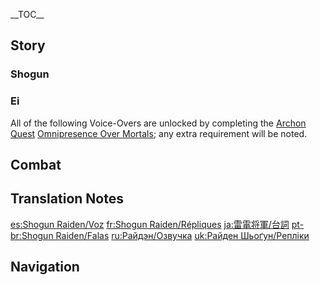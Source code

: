 {{CharacterTabs}}
{{LanguageTabs}}
__TOC__
==Story==
===Shogun===
{{VO/Story
|character           = Raiden Shogun
|name                = Raiden Shogun

|vo_01_01_title      = Hello
|vo_01_01_file       = VO Raiden Shogun Hello.ogg
|vo_01_01_tx         = No salutations needed. My exalted status shall not be disclosed as we travel among the common folk. I acknowledge that you are a person of superior ability. Henceforth, you will be my guard. Worry not. Should any danger arise, I shall dispose of it.

|vo_02_01_title      = Chat: Idleness
|vo_02_01_file       = VO Raiden Shogun Chat - Idleness.ogg
|vo_02_01_tx         = Inactivity serves no purpose whatsoever. Hmph.

|vo_02_02_title      = Chat: The Mortal World
|vo_02_02_file       = VO Raiden Shogun Chat - The Mortal World.ogg
|vo_02_02_tx         = The world remains constant over the centuries. But human life is like the dew at dawn or a bubble rising through water. Transitory.

|vo_02_03_title      = Chat: Worldly Beauty
|vo_02_03_file       = VO Raiden Shogun Chat - Worldly Beauty.ogg
|vo_02_03_tx         = All the world holds dear is but a backdrop of constant motion. I stand before it alone and unchanging.

|vo_03_01_title      = When It Rains
|vo_03_01_file       = VO Raiden Shogun When It Rains.ogg
|vo_03_01_tx         = Rainfall alone does not constitute a storm. Thunder is required.

|vo_03_02_title      = When It Snows
|vo_03_02_file       = VO Raiden Shogun When It Snows.ogg
|vo_03_02_tx         = The Winter Shogun approaches.<ref group="TN •">The "winter shogun" (冬将軍) is a metaphor that personifies the concept of winter. In Japan, it refers to cold air masses that move south from Siberia into Japan during the winter, bringing with them heavy snow and decreasing temperatures.</ref>

|vo_03_03_title      = On a Clear Day
|vo_03_03_file       = VO Raiden Shogun When The Sun Is Out.ogg
|vo_03_03_tx         = Clear skies can do nothing to hide the brilliance of lightning. Divine bolts can strike even in the absence of rain. Do you see that tree? Wait...you understand? So... demonstration is not required? Good.

|vo_04_01_title      = Good Morning
|vo_04_01_file       = VO Raiden Shogun Good Morning.ogg
|vo_04_01_tx         = Yawning without covering your mouth? Uncouth. I will pardon your rudeness this time. Good morning to you, too.

|vo_04_02_title      = Good Night
|vo_04_02_file       = VO Raiden Shogun Good Night.ogg
|vo_04_02_tx         = I command the thunder in all corners of the world to cease. Rest well tonight.

|vo_05_01_title      = About the Raiden Shogun: Transience
|vo_05_01_file       = VO Raiden Shogun About {character} - Transience.ogg
|vo_05_01_tx         = Thunder's roar and lightning's flash. So ephemeral. This is why reaching Eternity is desirable. ...Actually, this is why reaching Eternity is necessary.

|vo_05_02_title      = About the Raiden Shogun: Eternity
|vo_05_02_file       = VO Raiden Shogun About {character} - Eternity.ogg
|vo_05_02_tx         = [[Erosion]] is a terrible thing. This body's purpose is to withstand wear and tear, that the one within might achieve Eternity.
|vo_05_02_mention    = Ei

|vo_06_01_title      = About Us: Okuzumeshuu
|vo_06_01_file       = VO Raiden Shogun About Us - Okuzumeshuu.ogg
|vo_06_01_tx         = I declare you my chamberlain. In other words, according to my judgment, you are useful to the Shogunate and loyal to me.

|vo_07_01_title      = Something to Share
|vo_07_01_friendship = 4
|vo_07_01_file       = VO Raiden Shogun Something To Share.ogg
|vo_07_01_tx         = No, I have nothing to share with you at this time. But you... You use elemental energy without the aid of a Vision. How is this possible? Please enlighten me.

|vo_07_02_title      = Interesting Things
|vo_07_02_file       = VO Raiden Shogun Interesting Things.ogg
|vo_07_02_tx         = Her body may have perished, but she became the Sacred Sakura. This, too, is a form of Eternity.

|vo_08_01_title      = About [[Kamisato Ayato]]
|vo_08_01_friendship = 4
|vo_08_01_file       = VO Raiden Shogun About Kamisato Ayato.ogg
|vo_08_01_tx         = Kamisato... One of the most distinguished clans in all of Inazuma. Despite Ayato's trickery in regard to the Tri-Commission's affairs, he is nevertheless a loyal subject. His past misdeeds shall be excused.
|vo_08_01_mention    = Kamisato Ayato

|vo_08_02_title      = About [[Kujou Sara]]
|vo_08_02_friendship = 4
|vo_08_02_file       = VO Raiden Shogun About Kujou Sara.ogg
|vo_08_02_tx         = A loyal and righteous subject, and an accomplished warrior. She is worthy to be called a hero. With an heir of such great promise, the future prosperity of the Kujou Clan is assured.
|vo_08_02_mention    = Kujou Sara

|vo_08_03_title      = About [[Sangonomiya Kokomi]]
|vo_08_03_friendship = 4
|vo_08_03_file       = VO Raiden Shogun About Sangonomiya Kokomi.ogg
|vo_08_03_tx         = Indeed. It was I who slew [[Orobaxi]]. But I also allowed the people of Sangonomiya to continue worshiping it as the Watatsumi Omikami, so that it might enjoy their offerings. Now, Sangonomiya has destroyed the local Narukami Shrine and rebels against the Shogunate. As the Divine Priestess representing the Watatsumi Omikami, she must be held accountable.
|vo_08_03_mention    = Sangonomiya Kokomi,Orobashi

|vo_08_04_title      = About [[Arataki Itto]]
|vo_08_04_friendship = 4
|vo_08_04_file       = VO Raiden Shogun About Arataki Itto.ogg
|vo_08_04_tx         = Who?
|vo_08_04_mention    = Arataki Itto

|vo_08_05_title      = About [[Yoimiya]]
|vo_08_05_friendship = 4
|vo_08_05_file       = VO Raiden Shogun About Yoimiya.ogg
|vo_08_05_tx         = Who? Ah, the firework maker. A manufacturer of fleeting illusions, enamored with the realm of fantasy and imagination, but a subject of mine nonetheless.<br />Hmm? Fireworks were released on Tenryou Commission property? By whom... her?
|vo_08_05_mention    = Yoimiya

|vo_09_01_title      = More About the {character}: I
|vo_09_01_file       = VO Raiden Shogun More About {character} - 01.ogg
|vo_09_01_tx         = State your query. To the point.

|vo_09_02_title      = More About the {character}: II
|vo_09_02_friendship = 3
|vo_09_02_file       = VO Raiden Shogun More About {character} - 02.ogg
|vo_09_02_tx         = On stormy days, the people of Inazuma chant "kuwabara, kuwabara," believing that this will protect themselves from being struck by lightning. You need not worry about any storm summoned by my own hand &mdash; they will bring you no harm. Lightning storms that occur naturally, however, can be more unpredictable.

|vo_10_01_title      = The {character}'s Hobbies
|vo_10_01_file       = VO Raiden Shogun Hobbies.ogg
|vo_10_01_tx         = Foolish question. There are only two kinds of things &mdash; those that must be done and those that must not.

|vo_10_02_title      = Least Favorite Food
|vo_10_02_file       = VO Raiden Shogun Least Favorite Food.ogg
|vo_10_02_tx         = Foolish question. There are only two kinds of foods &mdash; those that must be consumed to nourish the body and those that harm it.

<!-- Receiving a Gift -->
|vo_11_01_title      = Receiving a Gift: I
|vo_11_01_file       = VO Raiden Shogun Receiving a Gift - 01.ogg
|vo_11_01_tx         = A familiar flavor... Acceptable.

|vo_11_02_title      = Receiving a Gift: II
|vo_11_02_file       = VO Raiden Shogun Receiving a Gift - 02.ogg
|vo_11_02_tx         = Leave it here, and I shall sample it.

|vo_11_03_title      = Receiving a Gift: III
|vo_11_03_file       = VO Raiden Shogun Receiving a Gift - 03.ogg
|vo_11_03_tx         = Consuming this would be physically detrimental. Remove it from my presence.

|vo_12_01_title      = Birth Date
|vo_12_01_file       = VO Raiden Shogun Birth Date.ogg
|vo_12_01_tx         = Is today the day of your creation? Return to the city with me. I will read out a speech for you in front of all my attendants. "Embarrassing"? ...Understood.

|vo_13_01_title      = Feelings About Ascension: Intro
|vo_13_01_ascension  = 1
|vo_13_01_file       = VO Raiden Shogun Feelings About Ascension -  01.ogg
|vo_13_01_tx         = The initial stage of my journey, or Shoden, involves learning the nine-way sword slash and the foundations of the art of the polearm. There is no great variation from other traditions at this point. Or rather, it is the other traditions that do not differ from mine.

|vo_13_02_title      = Feelings About Ascension: Building Up
|vo_13_02_ascension  = 2
|vo_13_02_file       = VO Raiden Shogun Feelings About Ascension -  02.ogg
|vo_13_02_tx         = At the intermediate stage of my journey, or Chuden, the art of the sword focuses on the study of various stances and transitions. The art of the polearm &mdash; slashes and backslashes.

|vo_13_03_title      = Feelings About Ascension: Climax
|vo_13_03_ascension  = 4
|vo_13_03_file       = VO Raiden Shogun Feelings About Ascension -  03.ogg
|vo_13_03_tx         = The final stage of my journey, or Kaiden, is the study of the most profound techniques. Unavoidably, these draw heavily on elemental power, rendering them beyond the capabilities of most mortals. Most practitioners of other traditions are unable to ever reach this level.
}}

===Ei===
All of the following Voice-Overs are unlocked by completing the [[Archon Quest]] [[Omnipresence Over Mortals]]; any extra requirement will be noted.
{{VO/Story
|character           = Raiden Ei
|name                = Raiden Ei

|vo_01_01_title      = When Thunder Strikes
|vo_01_01_file       = VO Raiden Ei When Thunder Strikes.ogg
|vo_01_01_tx         = Dear me, that didn't frighten you, did it? After all, you are in the presence of the most supreme and terrifying incarnation of lightning in the whole of Teyvat.

|vo_02_01_title      = Good Afternoon
|vo_02_01_file       = VO Raiden Ei Good Afternoon.ogg
|vo_02_01_tx         = Time for dessert. What? Why not? What do you mean, "Entrées come first"? ...They were only indulging me because I am the Shogun? Huh, interesting.

|vo_02_02_title      = Good Evening
|vo_02_02_file       = VO Raiden Ei Good Evening.ogg
|vo_02_02_tx         = Do you wish to know the truth about the shooting stars at night? Haha, they are but fleeting moments of luminosity. Uh, you used to be one of them? Are you a tengu warrior?

|vo_03_01_title      = About Us: Protector
|vo_03_01_friendship = 6
|vo_03_01_file       = VO Raiden Ei About Us - Protector.ogg
|vo_03_01_tx         = Despite serving as my guard during this journey, you need not shield me from danger. The Shogun's constitution is rather robust, and in the event she does break down, we can simply get a replacement. In an emergency, just send her into the fray.
|vo_03_01_mention    = The Shogun

|vo_03_02_title      = About Us: Legacy
|vo_03_02_friendship = 6
|vo_03_02_file       = VO Raiden Ei About Us - Legacy.ogg
|vo_03_02_tx         = The Inazuman arts of polearm and sword combat, as well as the blade-forging process itself, primarily originated with me. Since then, they have branched out and blossomed into a variety of techniques according to each master's individual aptitude.<br />What would you say to another sparring session? If you emerge unscathed again, I'll let you found your own martial arts tradition in Inazuma. Ah, the drive to advance and evolve in the martial arts is truly unstoppable.

|vo_04_01_title      = About the [[Vision]]
|vo_04_01_friendship = 4
|vo_04_01_file       = VO Raiden Ei About The Vision.ogg
|vo_04_01_tx         = Really? So in all this time, no new Electro Visions have appeared in the outside world? Well, what I can say on this topic is subject to certain constraints, but... it is not by my will that Visions are granted or denied. The key is people's desire, and... well, there's another side to it too.

|vo_05_01_title      = About [[Yae Miko]]
|vo_05_01_friendship = 4
|vo_05_01_file       = VO Raiden Ei About Yae Miko.ogg
|vo_05_01_tx         = Ah, that girl... She used to be the kind of person who could easily be swayed with some Fried Tofu. It's a relief to see how shrewd and resourceful she's now become. Still, I have to admit that I was a little upset to become the target of her scheming myself. I know it was for my own good, but I'm afraid she will mock me next time we meet... Perhaps I should take the initiative and strike her first? Hmm, she'll dodge it anyway.
|vo_05_01_mention    = Yae Miko

|vo_05_02_title      = About [[Kamisato Ayaka]]
|vo_05_02_friendship = 4
|vo_05_02_file       = VO Raiden Ei About Kamisato Ayaka.ogg
|vo_05_02_tx         = Kamisato... One of the most distinguished clans in all of Inazuma. Eh? That's exactly what the Shogun said? Well, A&mdash;Ayaka's also well-versed in the art of the sword.
|vo_05_02_mention    = Kamisato Ayaka,The Shogun

|vo_05_03_title      = About [[Thoma]]
|vo_05_03_friendship = 4
|vo_05_03_file       = VO Raiden Ei About Thoma.ogg
|vo_05_03_tx         = I can't deny that I am somewhat culpable in the events that led to him being almost stripped of his Vision, but I rather think the Shogun should be the one to extend a formal apology to him... Okay, fine. I'll give it some more thought.
|vo_05_03_mention    = Thoma,The Shogun

|vo_05_04_title      = About [[Kunikuzushi]]
|vo_05_04_friendship = 4
|vo_05_04_file       = VO Raiden Ei About Kunikuzushi.ogg
|vo_05_04_tx         = He came about as a byproduct of creating the Shogun. Perhaps it's because I feel like I owe him something, but I do not wish to assert control over him.
|vo_05_04_mention    = Kunikuzushi,The Shogun

|vo_05_05_title      = About [[Zhongli|Morax]]
|vo_05_05_friendship = 4
|vo_05_05_file       = VO Raiden Ei About Zhongli.ogg
|vo_05_05_tx         = I had an opportunity to feast with him once, back when I was just a kagemusha attending a gathering of the gods. So he's made his choice. Be that as it may, I don't believe his story is anywhere near finished yet.
|vo_05_05_mention    = Morax

|vo_05_06_title      = About [[Venti]]
|vo_05_06_friendship = 4
|vo_05_06_file       = VO Raiden Ei About Venti.ogg
|vo_05_06_tx         = Hmm. So, the Anemo Archon still goes by that name among mortals these days? Truth be told, from the very first moment I met him, I could somehow sense that we were not going to get along. Also, he sure can drink a lot.
|vo_05_06_mention    = Venti,Barbatos

|vo_06_01_title      = More About Ei: III
|vo_06_01_friendship = 4
|vo_06_01_file       = VO Raiden Ei More About {character} - 03.ogg
|vo_06_01_tx         = The account given in the book "[[Treasured Tales of the Chouken Shinkageuchi|Treasured Tales]]" is largely an accurate one. At that time, she was preoccupied with various domestic matters within the island, so as her kagemusha, I assumed her identity and joined the troops dispatched to pacify Watatsumi. After this point, however, the story turns into mere wishful thinking. Back then, I was just a martial artist wrapped up in all the fighting, not a social reformer or moral leader.

|vo_06_02_title      = More About Ei: IV
|vo_06_02_friendship = 5
|vo_06_02_file       = VO Raiden Ei More About {character} - 04.ogg
|vo_06_02_tx         = Perhaps my pursuit of Eternity is nothing more than a form of escapism. In the end, the path I took was like that of a turtle who hides in its shell. Still, turtles have always been a symbol of longevity. Perhaps in order to reach Eternity, one has to follow their example.

|vo_06_03_title      = More About Ei: V
|vo_06_03_friendship = 6
|vo_06_03_file       = VO Raiden Ei More About {character} - 05.ogg
|vo_06_03_tx         = I'm fearful because of what I witnessed [[Cataclysm|five hundred years ago]] &mdash; [[Makoto|her]] demise and that thing. But, if... If it were you, everyone would be safe. You would've saved the world. Just like I cherish the memories of everything in Inazuma, if you remember me, I'll live forever.
|vo_06_03_mention    = Makoto

|vo_07_01_title      = Ei's Troubles
|vo_07_01_file       = VO Raiden Ei Troubles.ogg
|vo_07_01_tx         = Don't try and get me to cook. I can take care of anything else, but not that.

|vo_07_02_title      = Favorite Food
|vo_07_02_file       = VO Raiden Ei Favorite Food.ogg
|vo_07_02_tx         = Oh, don't listen to the Shogun. Desserts! Cavities are no big deal &mdash; you can just replace your teeth. Anyway, I just don't see how desserts can pose a serious obstacle to my pursuit of Eternity.
|vo_07_02_mention    = The Shogun

|vo_07_03_title      = Birthday
|vo_07_03_file       = VO Raiden Ei Birthday.ogg
|vo_07_03_tx         = Happy birthday! Let's celebrate together and make it a moment to remember for the whole year until your next birthday celebration, and so on and so forth. Then, you shall have an eternity of happiness.

|vo_08_01_title      = Feelings about Ascension: Conclusion
|vo_08_01_ascension  = 6
|vo_08_01_file       = VO Raiden Ei Feelings About Ascension -  04.ogg
|vo_08_01_tx         = The profoundest of the profound is the [[Musou no Hitotachi]]. A sword art without parallel in all the world. With you as my sparring partner, I can perfect that technique even further.
}}

==Combat==
{{Combat VO
|character           = {{ROOTPAGENAME}}

|skill_1_tx          = Shine down!
|skill_2_tx          = There is no escape!
|skill_3_tx          = Illusion shattered!

|burst_1_tx          = Torn to oblivion!
|burst_2_tx          = Now, you shall perish!
|burst_3_tx          = Inazuma shines eternal!

|sprint-s_1_file     = Sprint Start 01,Sprint Start 02,Sprint Start 03


|glider_1_file       = Deploying Wind Glider 01,Deploying Wind Glider 02,Deploying Wind Glider 03

|chest_1_tx          =   Take them. I have no need.
|chest_2_tx          =   ...But a momentary distraction.
|chest_3_tx          =   Hmm?

|low-hp_1_tx         = ...Transcend all constraints.
|low-hp_2_tx         = ...Erase all threats.
|low-hp_3_tx         = ...Remove all obstacles.


|fallen_1_tx         = The mortal plane... a fleeting dream...
|fallen_2_tx         = Detached from the world...
|fallen_3_tx         = The thunder falls silent...

|hit-l_1_file        = Light Hit Taken 01,Light Hit Taken 02,Light Hit Taken 03,Light Hit Taken 04,Light Hit Taken 05,Light Hit Taken 06

|hit-h_1_tx          = Insolent!
|hit-h_2_tx          = Absurd!
|hit-h_3_file        = Heavy Hit Taken 03,Heavy Hit Taken 04,Heavy Hit Taken 05,Heavy Hit Taken 06

|join_1_tx           = What is the situation?
|join_2_tx           = Stay close and you will live.
|join_3_tx           = The campaign begins.


|atk-l_1_file        = Light Attack 01,Light Attack 02,Light Attack 03,Light Attack 04,Light Attack 05,Light Attack 06,Light Attack 07

|atk-m_1_file        = Mid Attack 01,Mid Attack 02,Mid Attack 03

|atk-h_1_file        = Heavy Attack 01,Heavy Attack 02,Heavy Attack 03

|climb_1_file        = Climbing 01,Climbing 02,Climbing 03,Climbing 04,Climbing 05

|climb-b_1_file      = Climbing Breath 01,Climbing Breath 02,Climbing Breath 03

|jump_1_file         = Jumping 01,Jumping 02,Jumping 03,Jumping 04,Jumping 05
}}

==Translation Notes==
{{Reflist|group=TN •}}

[[es:Shogun Raiden/Voz]]
[[fr:Shogun Raiden/Répliques]]
[[ja:雷電将軍/台詞]]
[[pt-br:Shogun Raiden/Falas]]
[[ru:Райдэн/Озвучка]]
[[uk:Райден Шьоґун/Репліки]]

==Navigation==
{{Character Navbox|link type=vo}}